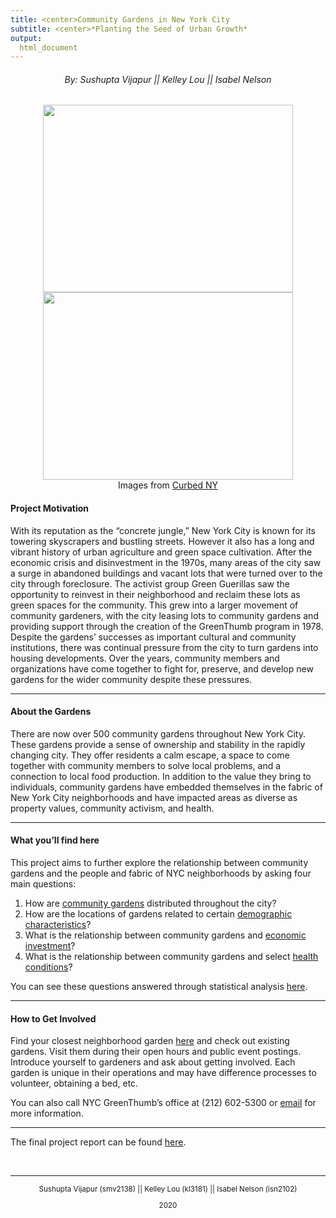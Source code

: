 ```yaml
---
title: <center>Community Gardens in New York City
subtitle: <center>*Planting the Seed of Urban Growth*
output: 
  html_document
---
```


<h6 style="text-align: center;" markdown="1">By: Sushupta Vijapur  ||  Kelley Lou ||  Isabel Nelson </h6>

<center>
![](images/nyc_garden.jpg){ height="300px" width="400px" }  ![](images/garden2.jpg){ height="300px" width="400px" } 
</center>
<center>Images from [Curbed NY](https://ny.curbed.com/2019/10/7/20887684/nyc-agriculture-urban-farming-community-gardens)</center>

#### Project Motivation

With its reputation as the "concrete jungle," New York City is known for its towering skyscrapers and bustling streets. However it also has a long and vibrant history of urban agriculture and green space cultivation. After the economic crisis and disinvestment in the 1970s, many areas of the city saw a surge in abandoned buildings and vacant lots that were turned over to the city through foreclosure. The activist group Green Guerillas saw the opportunity to reinvest in their neighborhood and reclaim these lots as green spaces for the community. This grew into a larger movement of community gardeners, with the city leasing lots to community gardens and providing support through the creation of the GreenThumb program in 1978. Despite the gardens' successes as important cultural and community institutions, there was continual pressure from the city to turn gardens into housing developments. Over the years, community members and organizations have come together to fight for, preserve, and develop new gardens for the wider community despite these pressures. 

***

#### About the Gardens 

There are now over 500 community gardens throughout New York City. These gardens provide a sense of ownership and stability in the rapidly changing city. They offer residents a calm escape, a space to come together with community members to solve local problems, and a connection to local food production. In addition to the value they bring to individuals, community gardens have embedded themselves in the fabric of New York City neighborhoods and have impacted areas as diverse as property values, community activism, and health. 

***

#### What you'll find here

This project aims to further explore the relationship between community gardens and the people and fabric of NYC neighborhoods by asking four main questions: 

1. How are [community gardens](main.html) distributed throughout the city?
2. How are the locations of gardens related to certain [demographic characteristics](main.html)? 
3. What is the relationship between community gardens and [economic investment](property_values.html)? 
4. What is the relationship between community gardens and select [health conditions](health.html)? 

You can see these questions answered through statistical analysis [here](analysis.html). 

***

#### How to Get Involved

Find your closest neighborhood garden [here](main.html) and check out existing gardens. Visit them during their open hours and public event postings. Introduce yourself to gardeners and ask about getting involved. Each garden is unique in their operations and may have difference processes to volunteer, obtaining a bed, etc. 

You can also call NYC GreenThumb's office at (212) 602-5300 or [email](greenthumbinfo@parks.nyc.gov) for more information.

***

The final project report can be found [here](report.html).

<html>
  
&nbsp;
<hr />

<small>
  
<p style="text-align: center;">
  Sushupta Vijapur (smv2138)  ||  Kelley Lou (kl3181)  ||  Isabel Nelson (isn2102)
<p style="text-align: center;">
2020
</p>

</small>

</html>
